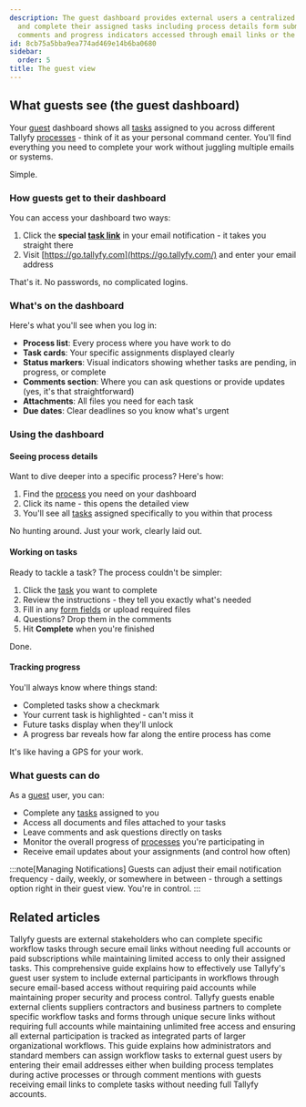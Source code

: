 ```yaml
---
description: The guest dashboard provides external users a centralized view to track
  and complete their assigned tasks including process details form submissions attachments
  comments and progress indicators accessed through email links or the Tallyfy website.
id: 8cb75a5bba9ea774ad469e14b6ba0680
sidebar:
  order: 5
title: The guest view
---
```


## What guests see (the guest dashboard)

Your [guest](/products/pro/documenting/guests/) dashboard shows all [tasks](/products/pro/tracking-and-tasks/tasks/) assigned to you across different Tallyfy [processes](/products/pro/tracking-and-tasks/processes/) - think of it as your personal command center. You'll find everything you need to complete your work without juggling multiple emails or systems.

Simple.

### How guests get to their dashboard

You can access your dashboard two ways:
1. Click the **special [task link](/products/pro/documenting/guests/how-to-find-a-guest-task-link-in-tallyfy/)** in your email notification - it takes you straight there
2. Visit [https://go.tallyfy.com](https://go.tallyfy.com/) and enter your email address

That's it. No passwords, no complicated logins.

### What's on the dashboard

Here's what you'll see when you log in:

- **Process list**: Every process where you have work to do
- **Task cards**: Your specific assignments displayed clearly
- **Status markers**: Visual indicators showing whether tasks are pending, in progress, or complete
- **Comments section**: Where you can ask questions or provide updates (yes, it's that straightforward)
- **Attachments**: All files you need for each task
- **Due dates**: Clear deadlines so you know what's urgent

### Using the dashboard

#### Seeing process details
Want to dive deeper into a specific process? Here's how:

1. Find the [process](/products/pro/tracking-and-tasks/processes/) you need on your dashboard
2. Click its name - this opens the detailed view
3. You'll see all [tasks](/products/pro/tracking-and-tasks/tasks/) assigned specifically to you within that process

No hunting around. Just your work, clearly laid out.

#### Working on tasks
Ready to tackle a task? The process couldn't be simpler:

1. Click the [task](/products/pro/tracking-and-tasks/tasks/) you want to complete
2. Review the instructions - they tell you exactly what's needed
3. Fill in any [form fields](/products/pro/tracking-and-tasks/tasks/what-are-form-fields-in-tallyfy/) or upload required files
4. Questions? Drop them in the comments
5. Hit **Complete** when you're finished

Done.

#### Tracking progress
You'll always know where things stand:

- Completed tasks show a checkmark
- Your current task is highlighted - can't miss it
- Future tasks display when they'll unlock
- A progress bar reveals how far along the entire process has come

It's like having a GPS for your work.

### What guests can do

As a [guest](/products/pro/documenting/guests/) user, you can:
- Complete any [tasks](/products/pro/tracking-and-tasks/tasks/) assigned to you
- Access all documents and files attached to your tasks
- Leave comments and ask questions directly on tasks
- Monitor the overall progress of [processes](/products/pro/tracking-and-tasks/processes/) you're participating in
- Receive email updates about your assignments (and control how often)

:::note[Managing Notifications]
Guests can adjust their email notification frequency - daily, weekly, or somewhere in between - through a settings option right in their guest view. You're in control.
:::


## Related articles
<CardGrid>
<LinkTitleCard header="<b>Guests > What is a guest</b>" href="/products/pro/documenting/guests/what-is-a-guest/" > Tallyfy guests are external stakeholders who can complete specific workflow tasks through secure email links without needing full accounts or paid subscriptions while maintaining limited access to only their assigned tasks. </LinkTitleCard>
<LinkTitleCard header="<b>Guests > Complete guide to guest user management</b>" href="/products/pro/documenting/guests/guest-user-guide/" > This comprehensive guide explains how to effectively use Tallyfy's guest user system to include external participants in workflows through secure email-based access without requiring paid accounts while maintaining proper security and process control. </LinkTitleCard>
<LinkTitleCard header="<b>Documenting > Guests</b>" href="/products/pro/documenting/guests/" > Tallyfy guests enable external clients suppliers contractors and business partners to complete specific workflow tasks and forms through unique secure links without requiring full accounts while maintaining unlimited free access and ensuring all external participation is tracked as integrated parts of larger organizational workflows. </LinkTitleCard>
<LinkTitleCard header="<b>Guests > Assign tasks to guests</b>" href="/products/pro/documenting/guests/how-can-i-assign-tasks-to-guest-users-in-tallyfy/" > This guide explains how administrators and standard members can assign workflow tasks to external guest users by entering their email addresses either when building process templates during active processes or through comment mentions with guests receiving email links to complete tasks without needing full Tallyfy accounts. </LinkTitleCard>
</CardGrid>